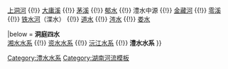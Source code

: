 {{Navbox
|name = 澧水水系
|title = [[长江]]水系 - [[洞庭湖]]水系 = 澧水水系

|group1 = 
|list1 = [[白洋河]] {{!}} [[上洞河]] {{!}} [[大庸溪]] {{!}} [[茅溪]] {{!}} [[郁水]] {{!}} 澧水中源 {{!}} [[金藏河]] {{!}} [[零溪]] {{!}} [[铁水河]]（渫水） {{!}} [[道水]] {{!}} [[涔水]] {{!}} [[娄水]] 

|below = '''洞庭四水'''<br>[[Template:湘江水系|湘水水系]] {{!}} [[Template:资江水系|资水水系]] {{!}} [[Template:沅江水系|沅江水系]] {{!}} '''澧水水系'''
}}
[[Category:澧水水系]]
<noinclude>[[Category:湖南河流模板]]</noinclude>